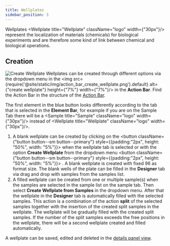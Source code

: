```yaml
---
title: Wellplates
sidebar_position: 3
---
```



Wellplates <Wellplate title="Wellplate" className="logo" width={"30px"}/> represent the localization of materials (chemicals) for biological experiments and are therefore some kind of link between chemical and biological operations.

## Creation

![Create Wellplate](/img/create_wellplate.gif)
Wellplates can be created through different options via the dropdown menu in the <img src={require('@site/static/img/action_bar_create_wellplate.png').default} alt={"create wellplate"} height={"7%"} width={"7%"}/> in the **Action Bar**. Find the Action Bar in the structure of the [Action Bar](../../ui#action-bar).

The first element in the blue button looks differently according to the tab that is selected in the **Element Bar**, for example if you are on the Sample Tab there will be a <Sample title="Sample" className="logo" width={"30px"}/> instead of <Wellplate title="Wellplate" className="logo" width={"30px"}/>.

1. A blank wellplate can be created by clicking on the <button className={"button button--sm button--primary"} style={{padding:"2px", height: "50%", width: "5%"}}>
     <FontAwesomeIcon icon={faPlus} size="lg"/></button> when the wellplate tab is selected or with the option **Create Wellplate** from the dropdown menu <button className={"button button--sm button--primary"} style={{padding:"2px", height: "50%", width: "5%"}}>
  <FontAwesomeIcon icon={faSortDown} size="lg"/></button>. A blank wellplate is created with fixed 96 as format size. The blank wells of the plate can be filled in the **Designer** tab via drag and drop with samples from the samples list.
2. A filled wellplate can be created from one or multiple sample(s) when the samples are selected in the sample list on the sample tab. Then select **Create Wellplate from Samples** in the dropdown menu. After that the wellplate in the **Designer** tab is automatically filled with the selected samples. This action is a combination of the action **split** of the selected samples together with the insertion of the created split samples in the wellplate. The wellplate will be gradually filled with the created split samples. If the number of the split samples exceeds the free positions in the wellplate, there will be a second wellplate created and filled automatically.

A wellplate can be saved, edited and deleted in the [details panel view](../details#details-panel-for-wellplates).

